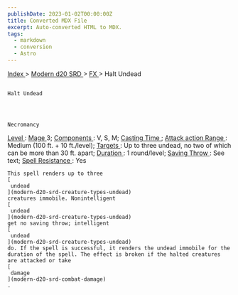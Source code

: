 ```yaml
---
publishDate: 2023-01-02T00:00:00Z
title: Converted MDX File
excerpt: Auto-converted HTML to MDX.
tags:
  - markdown
  - conversion
  - Astro
---
```


[
Index
](-index) >
[
Modern d20 SRD
](modern-d20-srd-index) >
[
FX
](modern-d20-srd-fx-index) > Halt Undead

##

    Halt Undead




    Necromancy

[
Level
](modern-d20-srd-fx-level)
:
[
Mage
](modern-d20-srd-classes-advanced-mage)
3;
[
Components
](modern-d20-srd-fx-components)
: V, S, M;
[
Casting Time
](modern-d20-srd-fx-casting-time)
;
[
Attack action
](modern-d20-srd-combat-attack-actions)
[
Range
](modern-d20-srd-fx-range)
: Medium (100 ft. + 10 ft./level);
[
Targets
](modern-d20-srd-fx-target)
: Up to three undead, no two of which can be more than 30 ft. apart;
[
Duration
](modern-d20-srd-fx-duration)
: 1 round/level;
[
Saving Throw
](modern-d20-srd-basics-saving-throws)
: See text;
[
Spell Resistance
](modern-d20-srd-special-abilities-spell-resistance)
: Yes

    This spell renders up to three
    [
     undead
    ](modern-d20-srd-creature-types-undead)
    creatures immobile. Nonintelligent
    [
     undead
    ](modern-d20-srd-creature-types-undead)
    get no saving throw; intelligent
    [
     undead
    ](modern-d20-srd-creature-types-undead)
    do. If the spell is successful, it renders the undead immobile for the duration of the spell. The effect is broken if the halted creatures are attacked or take
    [
     damage
    ](modern-d20-srd-combat-damage)
    .
